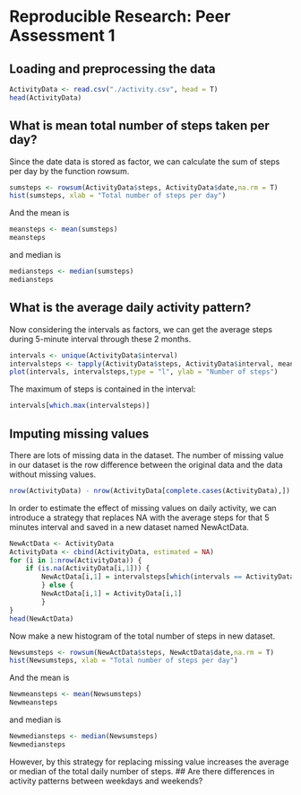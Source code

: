 # Reproducible Research: Peer Assessment 1


## Loading and preprocessing the data
```r
ActivityData <- read.csv("./activity.csv", head = T)
head(ActivityData)
```
## What is mean total number of steps taken per day?
Since the date data is stored as factor, we can calculate the sum of steps per day by the function rowsum.
```r
sumsteps <- rowsum(ActivityData$steps, ActivityData$date,na.rm = T)
hist(sumsteps, xlab = "Total number of steps per day")
```
And the mean is
```r
meansteps <- mean(sumsteps)
meansteps
```
and median is 
```r
mediansteps <- median(sumsteps)
mediansteps
```
## What is the average daily activity pattern?
Now considering the intervals as factors, we can get the average steps during 5-minute interval through these 2 months.
```r
intervals <- unique(ActivityData$interval)
intervalsteps <- tapply(ActivityData$steps, ActivityData$interval, mean, na.rm = T)
plot(intervals, intervalsteps,type = "l", ylab = "Number of steps")
```

The maximum of steps is contained in the interval:
```r
intervals[which.max(intervalsteps)]
```

## Imputing missing values
There are lots of missing data in the dataset. The number of missing value in our dataset is the row difference between the original data and the data without missing values.
```r
nrow(ActivityData) - nrow(ActivityData[complete.cases(ActivityData),])
```
In order to estimate the effect of missing values on daily activity, we can introduce a strategy that replaces NA with the average steps for that 5 minutes interval and saved in a new dataset named NewActData.
```r
NewActData <- ActivityData
ActivityData <- cbind(ActivityData, estimated = NA)
for (i in 1:nrow(ActivityData)) {
    if (is.na(ActivityData[i,1])) {
        NewActData[i,1] = intervalsteps[which(intervals == ActivityData[i,3])]
        } else {
        NewActData[i,1] = ActivityData[i,1]
        }
}
head(NewActData)
```
Now make a new histogram of the total number of steps in new dataset.
```r
Newsumsteps <- rowsum(NewActData$steps, NewActData$date,na.rm = T)
hist(Newsumsteps, xlab = "Total number of steps per day")
```
And the mean is
```r
Newmeansteps <- mean(Newsumsteps)
Newmeansteps
```
and median is 
```r
Newmediansteps <- median(Newsumsteps)
Newmediansteps
```
However, by this strategy for replacing missing value increases the average or median of the total daily number of steps. 
## Are there differences in activity patterns between weekdays and weekends?
